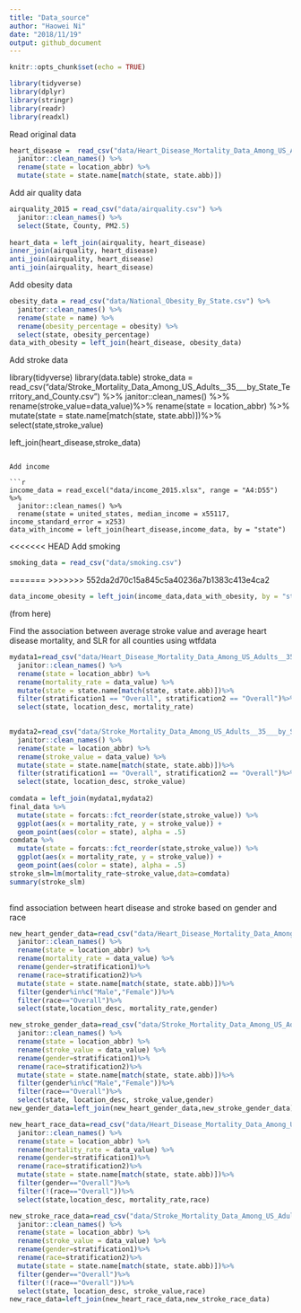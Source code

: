 ```yaml
---
title: "Data_source"
author: "Haowei Ni"
date: "2018/11/19"
output: github_document
---
```


```r
knitr::opts_chunk$set(echo = TRUE)
```

```r
library(tidyverse)
library(dplyr)
library(stringr)
library(readr)
library(readxl)
```

Read original data 

```r
heart_disease =  read_csv("data/Heart_Disease_Mortality_Data_Among_US_Adults__35___by_State_Territory_and_County.csv") %>%
  janitor::clean_names() %>%
  rename(state = location_abbr) %>%
  mutate(state = state.name[match(state, state.abb)])
```

Add air quality data 

```r
airquality_2015 = read_csv("data/airquality.csv") %>%
  janitor::clean_names() %>%
  select(State, County, PM2.5)
  
heart_data = left_join(airquality, heart_disease) 
inner_join(airquality, heart_disease)  
anti_join(airquality, heart_disease) 
anti_join(airquality, heart_disease)
```

Add obesity data

```r
obesity_data = read_csv("data/National_Obesity_By_State.csv") %>%
  janitor::clean_names() %>%
  rename(state = name) %>%
  rename(obesity_percentage = obesity) %>%
  select(state, obesity_percentage) 
data_with_obesity = left_join(heart_disease, obesity_data)
```

Add stroke data

library(tidyverse)
library(data.table)
stroke_data = read_csv("data/Stroke_Mortality_Data_Among_US_Adults__35___by_State_Territory_and_County.csv") %>%
  janitor::clean_names() %>%
  rename(stroke_value=data_value)%>%
  rename(state = location_abbr) %>%
  mutate(state = state.name[match(state, state.abb)])%>%
  select(state,stroke_value)

left_join(heart_disease,stroke_data)
```

Add income

```r
income_data = read_excel("data/income_2015.xlsx", range = "A4:D55") %>%
  janitor::clean_names() %>%
  rename(state = united_states, median_income = x55117, income_standard_error = x253) 
data_with_income = left_join(heart_disease,income_data, by = "state")
```


<<<<<<< HEAD
Add smoking
```r
smoking_data = read_csv("data/smoking.csv")
```

=======
>>>>>>> 552da2d70c15a845c5a40236a7b1383c413e4ca2
```r
data_income_obesity = left_join(income_data,data_with_obesity, by = "state")
```

(from here)


Find the association between average stroke value and average heart disease mortality, and SLR for all counties using wtfdata
```r
mydata1=read_csv("data/Heart_Disease_Mortality_Data_Among_US_Adults__35___by_State_Territory_and_County.csv") %>%
  janitor::clean_names() %>%
  rename(state = location_abbr) %>%
  rename(mortality_rate = data_value) %>%
  mutate(state = state.name[match(state, state.abb)])%>%
  filter(stratification1 == "Overall", stratification2 == "Overall")%>%
  select(state, location_desc, mortality_rate)
  

mydata2=read_csv("data/Stroke_Mortality_Data_Among_US_Adults__35___by_State_Territory_and_County.csv") %>%
  janitor::clean_names() %>%
  rename(state = location_abbr) %>%
  rename(stroke_value = data_value) %>%
  mutate(state = state.name[match(state, state.abb)])%>%
  filter(stratification1 == "Overall", stratification2 == "Overall")%>%
  select(state, location_desc, stroke_value)
                                                                                                                    
comdata = left_join(mydata1,mydata2)  
final_data %>%
  mutate(state = forcats::fct_reorder(state,stroke_value)) %>%
  ggplot(aes(x = mortality_rate, y = stroke_value)) + 
  geom_point(aes(color = state), alpha = .5)
comdata %>%
  mutate(state = forcats::fct_reorder(state,stroke_value)) %>%
  ggplot(aes(x = mortality_rate, y = stroke_value)) + 
  geom_point(aes(color = state), alpha = .5)
stroke_slm=lm(mortality_rate~stroke_value,data=comdata)
summary(stroke_slm)
  

```

find association between heart disease and stroke based on gender and race
```r
new_heart_gender_data=read_csv("data/Heart_Disease_Mortality_Data_Among_US_Adults__35___by_State_Territory_and_County.csv") %>%
  janitor::clean_names() %>%
  rename(state = location_abbr) %>%
  rename(mortality_rate = data_value) %>%
  rename(gender=stratification1)%>%
  rename(race=stratification2)%>%
  mutate(state = state.name[match(state, state.abb)])%>%
  filter(gender%in%c("Male","Female"))%>%
  filter(race=="Overall")%>%
  select(state,location_desc, mortality_rate,gender)

new_stroke_gender_data=read_csv("data/Stroke_Mortality_Data_Among_US_Adults__35___by_State_Territory_and_County.csv") %>%
  janitor::clean_names() %>%
  rename(state = location_abbr) %>%
  rename(stroke_value = data_value) %>%
  rename(gender=stratification1)%>%
  rename(race=stratification2)%>%
  mutate(state = state.name[match(state, state.abb)])%>%
  filter(gender%in%c("Male","Female"))%>%
  filter(race=="Overall")%>%
  select(state, location_desc, stroke_value,gender)
new_gender_data=left_join(new_heart_gender_data,new_stroke_gender_data)

new_heart_race_data=read_csv("data/Heart_Disease_Mortality_Data_Among_US_Adults__35___by_State_Territory_and_County.csv") %>%
  janitor::clean_names() %>%
  rename(state = location_abbr) %>%
  rename(mortality_rate = data_value) %>%
  rename(gender=stratification1)%>%
  rename(race=stratification2)%>%
  mutate(state = state.name[match(state, state.abb)])%>%
  filter(gender=="Overall")%>%
  filter(!(race=="Overall"))%>%
  select(state,location_desc, mortality_rate,race)

new_stroke_race_data=read_csv("data/Stroke_Mortality_Data_Among_US_Adults__35___by_State_Territory_and_County.csv") %>%
  janitor::clean_names() %>%
  rename(state = location_abbr) %>%
  rename(stroke_value = data_value) %>%
  rename(gender=stratification1)%>%
  rename(race=stratification2)%>%
  mutate(state = state.name[match(state, state.abb)])%>%
  filter(gender=="Overall")%>%
  filter(!(race=="Overall"))%>%
  select(state, location_desc, stroke_value,race)
new_race_data=left_join(new_heart_race_data,new_stroke_race_data)
```

